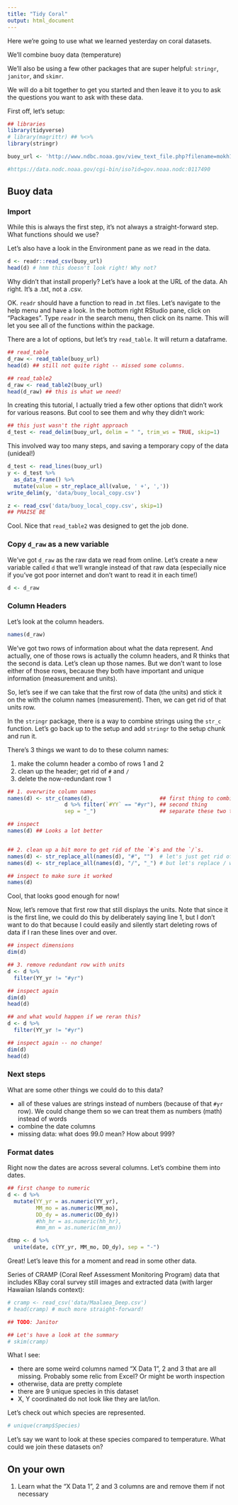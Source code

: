 ```yaml
---
title: "Tidy Coral"
output: html_document
---
```


Here we're going to use what we learned yesterday on coral datasets. 

We'll combine buoy data (temperature)

We'll also be using a few other packages that are super helpful: `stringr`, `janitor`, and `skimr`. 


We will do a bit together to get you started and then leave it to you to ask the questions you want to ask with these data.

First off, let's setup: 

```r
## libraries
library(tidyverse)
# library(magrittr) ## %<>%
library(stringr)

buoy_url <- 'http://www.ndbc.noaa.gov/view_text_file.php?filename=mokh1h2008.txt.gz&dir=data/historical/stdmet/'

#https://data.nodc.noaa.gov/cgi-bin/iso?id=gov.noaa.nodc:0117490

```

## Buoy data

### Import

While this is always the first step, it's not always a straight-forward step. What functions should we use? 

Let's also have a look in the Environment pane as we read in the data.

```r
d <- readr::read_csv(buoy_url)
head(d) # hmm this doesn't look right! Why not?
```

Why didn't that install properly? Let's have a look at the URL of the data. Ah right. It's a .txt, not a .csv. 

OK. `readr` should have a function to read in .txt files. Let's navigate to the help menu and have a look. In the bottom right RStudio pane, click on "Packages". Type `readr` in the search menu, then click on its name. This will let you see all of the functions within the package. 

There are a lot of options, but let's try `read_table`. It will return a dataframe.

```r
## read_table
d_raw <- read_table(buoy_url)
head(d) ## still not quite right -- missed some columns. 

## read_table2
d_raw <- read_table2(buoy_url)
head(d_raw) ## this is what we need!
```

In creating this tutorial, I actually tried a few other options that didn't work for various reasons. But cool to see them and why they didn't work:

```r
## this just wasn't the right approach
d_test <- read_delim(buoy_url, delim = " ", trim_ws = TRUE, skip=1)
```

This involved way too many steps, and saving a temporary copy of the data (unideal!)
```r
d_test <- read_lines(buoy_url)
y <- d_test %>%
  as_data_frame() %>%
  mutate(value = str_replace_all(value, ' +', ',')) 
write_delim(y, 'data/buoy_local_copy.csv')

z <- read_csv('data/buoy_local_copy.csv', skip=1)
## PRAISE BE
```

Cool. Nice that `read_table2` was designed to get the job done.

### Copy `d_raw` as a new variable

We've got `d_raw` as the raw data we read from online. Let's create a new variable called `d` that we'll wrangle instead of that raw data (especially nice if you've got poor internet and don't want to read it in each time!)
```r
d <- d_raw
```

### Column Headers

Let's look at the column headers. 
```r
names(d_raw)
```

We've got two rows of information about what the data represent. And actually, one of those rows is actually the column headers, and R thinks that the second is data. Let's clean up those names. But we don't want to lose either of those rows, because they both have important and unique information (measurement and units). 

So, let's see if we can take that the first row of data (the units) and stick it on the with the column names (measurement). Then, we can get rid of that units row. 

In the `stringr` package, there is a way to combine strings using the `str_c` function. Let's go back up to the setup and add `stringr` to the setup chunk and run it. 

There's 3 things we want to do to these column names: 

1. make the column header a combo of rows 1 and 2
1. clean up the header; get rid of `#` and `/`
1. delete the now-redundant row 1

```r
## 1. overwrite column names
names(d) <- str_c(names(d),                     ## first thing to combine
                  d %>% filter(`#YY` == "#yr"), ## second thing
                  sep = "_")                    ## separate these two things by this

## inspect
names(d) ## Looks a lot better


## 2. clean up a bit more to get rid of the `#`s and the `/`s. 
names(d) <- str_replace_all(names(d), "#", "")  # let's just get rid of # all together (replace with "")
names(d) <- str_replace_all(names(d), "/", "_") # but let's replace / with _

## inspect to make sure it worked
names(d)
```

Cool, that looks good enough for now!

Now, let's remove that first row that still displays the units. Note that since it is the first line, we could do this by deliberately saying line 1, but I don't want to do that because I could easily and silently start deleting rows of data if I ran these lines over and over. 

```r
## inspect dimensions
dim(d)

## 3. remove redundant row with units
d <- d %>%
  filter(YY_yr != "#yr")

## inspect again
dim(d)
head(d)

## and what would happen if we reran this? 
d <- d %>%
  filter(YY_yr != "#yr")

## inspect again -- no change!
dim(d)
head(d)
```

### Next steps

What are some other things we could do to this data? 

- all of these values are strings instead of numbers (because of that `#yr` row). We could change them so we can treat them as numbers (math) instead of words
- combine the date columns
- missing data: what does 99.0 mean? How about 999?

### Format dates

Right now the dates are across several columns. Let's combine them into dates. 

```r
## first change to numeric
d <- d %>%
  mutate(YY_yr = as.numeric(YY_yr), 
         MM_mo = as.numeric(MM_mo), 
         DD_dy = as.numeric(DD_dy))
         #hh_hr = as.numeric(hh_hr),
         #mm_mn = as.numeric(mm_mn))
```


```r
dtmp <- d %>%
  unite(date, c(YY_yr, MM_mo, DD_dy), sep = "-")
```



Great! Let's leave this for a moment and read in some other data. 

Series of CRAMP (Coral Reef Assessment Monitoring Program) data that includes KBay coral survey still images and extracted data (with larger Hawaiian Islands context):


```r
# cramp <- read_csv('data/Maalaea_Deep.csv')
# head(cramp) # much more straight-forward!

## TODO: Janitor

## Let's have a look at the summary
# skim(cramp)
```

What I see: 

- there are some weird columns named "X Data 1", 2 and 3 that are all missing. Probably some relic from Excel? Or might be worth inspection
- otherwise, data are pretty complete
- there are 9 unique species in this dataset
- X, Y coordinated do not look like they are lat/lon.

Let's check out which species are represented. 

```r

# unique(cramp$Species)

```

Let's say we want to look at these species compared to temperature. 
What could we join these datasets on?


## On your own

1. Learn what the "X Data 1", 2 and 3 columns are and remove them if not necessary
